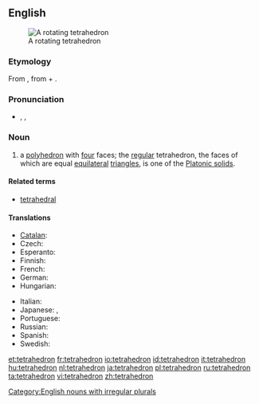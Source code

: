 {{wikipedia}}
==English==
[[Image:120px-Tetrahedron-slowturn.gif|thumb|A rotating tetrahedron]]

===Etymology===
From {{etyl|grc}} {{term|τετράεδρον|tr=tetraedron|sc=Polytonic||triangle-based pyramid}}, from {{term|τετράς|tr=tetras|sc=Polytonic||four}} + {{term|ἕδρα|tr=hedra|sc=Grek||seat}}.

===Pronunciation===
* {{enPR|tĕtrəhē'drən}}, {{IPA|/tɛtrəˈhiːdrən/}}, {{SAMPA|/tE.tr@."hi.dr@n/}}

===Noun===
{{en-noun|pl2=tetrahedra}}

# {{geometry}} a [[polyhedron]] with [[four]] faces; the [[regular]] tetrahedron, the faces of which are equal [[equilateral]] [[triangle]]s, is one of the [[Platonic solid]]s.

====Related terms====
* [[tetrahedral]]

====Translations====
{{trans-top|polyhedron}}
* [[Catalan]]: {{t|ca|tetràedre|m}}
* Czech: {{t-|cs|čtyřstěn|m}}
* Esperanto: {{t-|eo|kvaredro|xs=Esperanto}}
* Finnish: {{t-|fi|tetraedri}}
* French: {{t+|fr|tétraèdre|m}}
* German: {{t-|de|Tetraeder|n}}
* Hungarian: {{t-|hu|tetraéder}}
{{trans-mid}}
* Italian: {{t+|it|tetraedro|m}}
* Japanese: {{t|ja|四面体|tr=shimentai}}, {{t|ja|三角錐|tr=sankakusui}}
* Portuguese: {{t+|pt|tetraedro|m}}
* Russian: {{t+|ru|тетраэдр|m|tr=tetraédr}}
* Spanish: {{t+|es|tetraedro|m}}
* Swedish: {{t+|sv|tetraeder|c}}
{{trans-bottom}}

[[Category:English nouns with irregular plurals]]

[[et:tetrahedron]]
[[fr:tetrahedron]]
[[io:tetrahedron]]
[[id:tetrahedron]]
[[it:tetrahedron]]
[[hu:tetrahedron]]
[[nl:tetrahedron]]
[[ja:tetrahedron]]
[[pl:tetrahedron]]
[[ru:tetrahedron]]
[[ta:tetrahedron]]
[[vi:tetrahedron]]
[[zh:tetrahedron]]